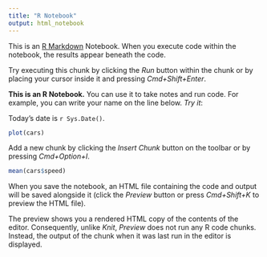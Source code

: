```yaml
---
title: "R Notebook"
output: html_notebook
---
```


This is an [R Markdown](http://rmarkdown.rstudio.com) Notebook. When you execute code within the notebook, the results appear beneath the code. 

Try executing this chunk by clicking the *Run* button within the chunk or by placing your cursor inside it and pressing *Cmd+Shift+Enter*. 


**This is an R Notebook.** You can use it to take notes and run code. For example, you can write your name on the line below. _Try it_:

Today’s date is `r Sys.Date()`.

```r
plot(cars)
```

Add a new chunk by clicking the *Insert Chunk* button on the toolbar or by pressing *Cmd+Option+I*.
```r
mean(cars$speed)
```

When you save the notebook, an HTML file containing the code and output will be saved alongside it (click the *Preview* button or press *Cmd+Shift+K* to preview the HTML file). 

The preview shows you a rendered HTML copy of the contents of the editor. Consequently, unlike *Knit*, *Preview* does not run any R code chunks. Instead, the output of the chunk when it was last run in the editor is displayed.

